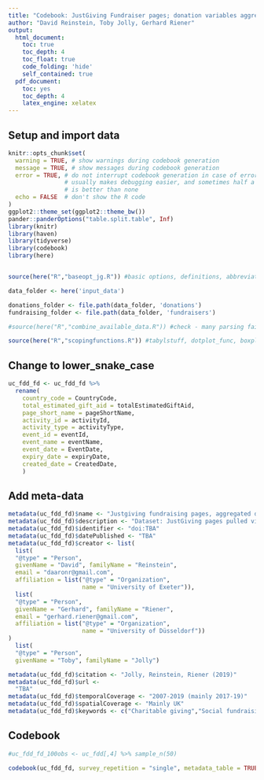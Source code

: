```yaml
---
title: "Codebook: JustGiving Fundraiser pages; donation variables aggregated; UK only, pages with positive amounts raised;  plausibly-completed pages"
author: "David Reinstein, Toby Jolly, Gerhard Riener"
output:
  html_document:
    toc: true
    toc_depth: 4
    toc_float: true
    code_folding: 'hide'
    self_contained: true
  pdf_document:
    toc: yes
    toc_depth: 4
    latex_engine: xelatex
---
```


## Setup and import data 

```r

knitr::opts_chunk$set(
  warning = TRUE, # show warnings during codebook generation
  message = TRUE, # show messages during codebook generation
  error = TRUE, # do not interrupt codebook generation in case of errors,
                # usually makes debugging easier, and sometimes half a codebook
                # is better than none
  echo = FALSE  # don't show the R code
)
ggplot2::theme_set(ggplot2::theme_bw())
pander::panderOptions("table.split.table", Inf)
library(knitr)
library(haven)
library(tidyverse)
library(codebook)
library(here)


source(here("R","baseopt_jg.R")) #basic options, definitions, abbreviations for functions

data_folder <- here('input_data')

donations_folder <- file.path(data_folder, 'donations')
fundraising_folder <- file.path(data_folder, 'fundraisers')

#source(here("R","combine_available_data.R")) #check - many parsing failures

source(here("R","scopingfunctions.R")) #tabylstuff, dotplot_func, boxplot_func, geom_mean, sidebyside, huxoptions


```

## Change to lower_snake_case
```r
uc_fdd_fd <- uc_fdd_fd %>% 
  rename(
    country_code = CountryCode,
    total_estimated_gift_aid = totalEstimatedGiftAid,
    page_short_name = pageShortName,
    activity_id = activityId,
    activity_type = activityType,
    event_id = eventId,
    event_name = eventName,
    event_date = EventDate,
    expiry_date = expiryDate,
    created_date = CreatedDate,
    )
```
## Add meta-data

```r

metadata(uc_fdd_fd)$name <- "Justgiving fundraising pages, aggregated donations"
metadata(uc_fdd_fd)$description <- "Dataset: JustGiving pages pulled via API 2017-19 for 'highly effective' charities; reduced to one row per fundraiser, donation data merged back in; event date more than 25 weeks ago or expiry date passed"
metadata(uc_fdd_fd)$identifier <- "doi:TBA"
metadata(uc_fdd_fd)$datePublished <- "TBA"
metadata(uc_fdd_fd)$creator <- list(
  list(
  "@type" = "Person",
  givenName = "David", familyName = "Reinstein",
  email = "daaronr@gmail.com",
  affiliation = list("@type" = "Organization",
                     name = "University of Exeter")),
  list(
  "@type" = "Person",
  givenName = "Gerhard", familyName = "Riener",
  email = "gerhard.riener@gmail.com",
  affiliation = list("@type" = "Organization",
                     name = "University of Düsseldorf"))
)
  list(
  "@type" = "Person",
  givenName = "Toby", familyName = "Jolly")

metadata(uc_fdd_fd)$citation <- "Jolly, Reinstein, Riener (2019)"
metadata(uc_fdd_fd)$url <-
  "TBA"
metadata(uc_fdd_fd)$temporalCoverage <- "2007-2019 (mainly 2017-19)"
metadata(uc_fdd_fd)$spatialCoverage <- "Mainly UK"
metadata(uc_fdd_fd)$keywords <- c("Charitable giving","Social fundraising")

```

## Codebook

```r

#uc_fdd_fd_100obs <- uc_fdd[,4] %>% sample_n(50) 

codebook(uc_fdd_fd, survey_repetition = "single", metadata_table = TRUE)

```


